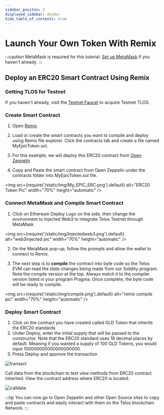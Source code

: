 ---
sidebar_positon: 2
displayed_sidebar: devBar
hide_table_of_contents: true
---

# Launch Your Own Token With Remix

:::caution
MetaMask is required for this tutorial. [Set up MetaMask](/quickstart/evm/setup-a-wallet) if you haven't already.
:::

## Deploy an ERC20 Smart Contract Using Remix

### Getting TLOS for Testnet

If you haven't already, visit the [Testnet Faucet](https://app.telos.net/testnet/developers?tab=tlos-evm) to acquire Testnet TLOS.

### Create Smart Contract

1. Open [Remix](http://remix.ethereum.org/)

2. Load or create the smart contracts you want to compile and deploy using Remix file explorer. Click the contracts tab and create a file named MyEpicToken.sol.

3. For this example, we will deploy this ERC20 contract from [Open Zeppelin](https://docs.openzeppelin.com/contracts/4.x/erc20)

4. Copy and Paste the smart contract from Open Zeppelin under the contracts folder into MyEpicToken.sol file.

<img
    src={require('/static/img/My_EPIC_ERC.png').default}
    alt="ERC20 Token Pic"
    width="70%"
    height="automatic"
/>

### Connect MetaMask and Compile Smart Contract

1. Click on Ethereum Deploy Logo on the side, then change the environment to Injected Web3 to integrate Telos Testnet through MetaMask

<img
    src={require('/static/img/Injectedweb3.png').default}
    alt="web3injected pic"
    width="70%"
    height="automatic"
/>

2. On the MetaMask pop-up, follow the prompts and allow the wallet to connect to Remix.

3. The next step is to **compile** the contract into byte code so the Telos EVM can read the state changes being made from our Solidity program. Note the compile version at the top. Always match it to the compiler version listed in your program Pragma. Once complete, the byte code will be ready to compile.

<img
    src={require('/static/img/compile.png').default}
    alt="remix compile pic"
    width="70%"
    height="automatic"
/>

### Deploy Smart Contract

1. Click on the contract you have created called GLD Token that inherits the ERC20 standards
2. Under Deploy, enter the initial supply that will be passed to the constructor. Note that the ERC20 standard uses 18 decimal places by default. Meaning if you wanted a supply of 100 GLD Tokens, you would input 100000000000000000000.
3. Press Deploy and approve the transaction

![transact](/img/deploy.png)

Call data from the blockchain to test view methods from ERC20 contract inherited. View the contract address where ERC20 is located. 


![calldata](/img/call_data.png)

:::tip
You can now go to Open Zeppelin and other Open Source sites to copy and paste contracts and easily interact with them on the Telos blockchain Network.
:::
